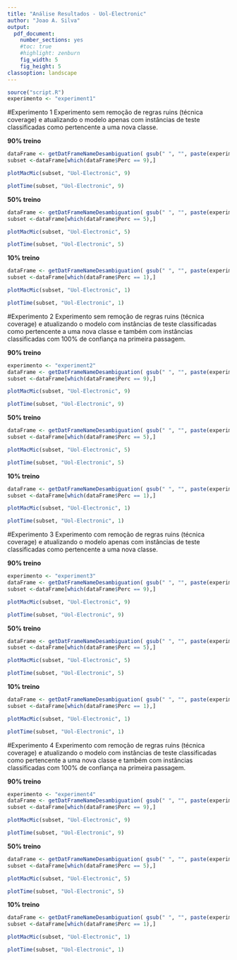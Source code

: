 ```yaml
---
title: "Análise Resultados - Uol-Electronic"
author: "Joao A. Silva"
output: 
  pdf_document: 
    number_sections: yes
    #toc: true
    #highlight: zenburn
    fig_width: 5
    fig_height: 5
classoption: landscape
---
```


```r
source("script.R")
experimento <- "experiment1"

```

#Experimento 1
Experimento sem remoção de regras ruins (técnica coverage) e atualizando o modelo apenas com instâncias de teste classificadas como pertencente a uma nova classe.

\pagebreak

**90% treino**

```r
dataFrame <- getDatFrameNameDesambiguation( gsub(" ", "", paste(experimento,"/","electronic/electronic9" )), 9)
subset <-dataFrame[which(dataFrame$Perc == 9),]

plotMacMic(subset, "Uol-Electronic", 9)

```
```r
plotTime(subset, "Uol-Electronic", 9)

```

\pagebreak

**50% treino**

```r
dataFrame <- getDatFrameNameDesambiguation( gsub(" ", "", paste(experimento,"/","electronic/electronic5" )), 5)
subset <-dataFrame[which(dataFrame$Perc == 5),]

plotMacMic(subset, "Uol-Electronic", 5)

```
```r
plotTime(subset, "Uol-Electronic", 5)

```

\pagebreak

**10% treino**

```r
dataFrame <- getDatFrameNameDesambiguation( gsub(" ", "", paste(experimento,"/","electronic/electronic1" )), 1)
subset <-dataFrame[which(dataFrame$Perc == 1),]

plotMacMic(subset, "Uol-Electronic", 1)

```
```r
plotTime(subset, "Uol-Electronic", 1)

```

\pagebreak


#Experimento 2
Experimento sem remoção de regras ruins (técnica coverage) e atualizando o modelo  com instâncias de teste classificadas como pertencente a uma nova classe e também com instâncias classificadas com 100% de confiança na primeira passagem.

\pagebreak

**90% treino**

```r
experimento <- "experiment2"
dataFrame <- getDatFrameNameDesambiguation( gsub(" ", "", paste(experimento,"/","electronic/electronic9" )), 9)
subset <-dataFrame[which(dataFrame$Perc == 9),]

plotMacMic(subset, "Uol-Electronic", 9)

```
```r
plotTime(subset, "Uol-Electronic", 9)

```

\pagebreak

**50% treino**

```r
dataFrame <- getDatFrameNameDesambiguation( gsub(" ", "", paste(experimento,"/","electronic/electronic5" )), 5)
subset <-dataFrame[which(dataFrame$Perc == 5),]

plotMacMic(subset, "Uol-Electronic", 5)

```
```r
plotTime(subset, "Uol-Electronic", 5)

```

\pagebreak

**10% treino**

```r
dataFrame <- getDatFrameNameDesambiguation( gsub(" ", "", paste(experimento,"/","electronic/electronic1" )), 1)
subset <-dataFrame[which(dataFrame$Perc == 1),]

plotMacMic(subset, "Uol-Electronic", 1)

```
```r
plotTime(subset, "Uol-Electronic", 1)

```

\pagebreak


#Experimento 3
Experimento com remoção de regras ruins (técnica coverage) e atualizando o modelo  apenas com instâncias de teste classificadas como pertencente a uma nova classe.

\pagebreak

**90% treino**

```r
experimento <- "experiment3"
dataFrame <- getDatFrameNameDesambiguation( gsub(" ", "", paste(experimento,"/","electronic/electronic9" )), 9)
subset <-dataFrame[which(dataFrame$Perc == 9),]

plotMacMic(subset, "Uol-Electronic", 9)

```
```r
plotTime(subset, "Uol-Electronic", 9)

```

\pagebreak

**50% treino**

```r
dataFrame <- getDatFrameNameDesambiguation( gsub(" ", "", paste(experimento,"/","electronic/electronic5" )), 5)
subset <-dataFrame[which(dataFrame$Perc == 5),]

plotMacMic(subset, "Uol-Electronic", 5)

```
```r
plotTime(subset, "Uol-Electronic", 5)

```

\pagebreak

**10% treino**

```r
dataFrame <- getDatFrameNameDesambiguation( gsub(" ", "", paste(experimento,"/","electronic/electronic1" )), 1)
subset <-dataFrame[which(dataFrame$Perc == 1),]

plotMacMic(subset, "Uol-Electronic", 1)

```
```r
plotTime(subset, "Uol-Electronic", 1)

```

\pagebreak

#Experimento 4
Experimento com remoção de regras ruins (técnica coverage) e atualizando o modelo  com instâncias de teste classificadas como pertencente a uma nova classe e também com instâncias classificadas com 100% de confiança na primeira passagem.

\pagebreak

**90% treino**

```r
experimento <- "experiment4"
dataFrame <- getDatFrameNameDesambiguation( gsub(" ", "", paste(experimento,"/","electronic/electronic9" )), 9)
subset <-dataFrame[which(dataFrame$Perc == 9),]

plotMacMic(subset, "Uol-Electronic", 9)

```
```r
plotTime(subset, "Uol-Electronic", 9)

```

\pagebreak

**50% treino**

```r
dataFrame <- getDatFrameNameDesambiguation( gsub(" ", "", paste(experimento,"/","electronic/electronic5" )), 5)
subset <-dataFrame[which(dataFrame$Perc == 5),]

plotMacMic(subset, "Uol-Electronic", 5)

```
```r
plotTime(subset, "Uol-Electronic", 5)

```

\pagebreak

**10% treino**

```r
dataFrame <- getDatFrameNameDesambiguation( gsub(" ", "", paste(experimento,"/","electronic/electronic1" )), 1)
subset <-dataFrame[which(dataFrame$Perc == 1),]

plotMacMic(subset, "Uol-Electronic", 1)

```
```r
plotTime(subset, "Uol-Electronic", 1)

```


\pagebreak